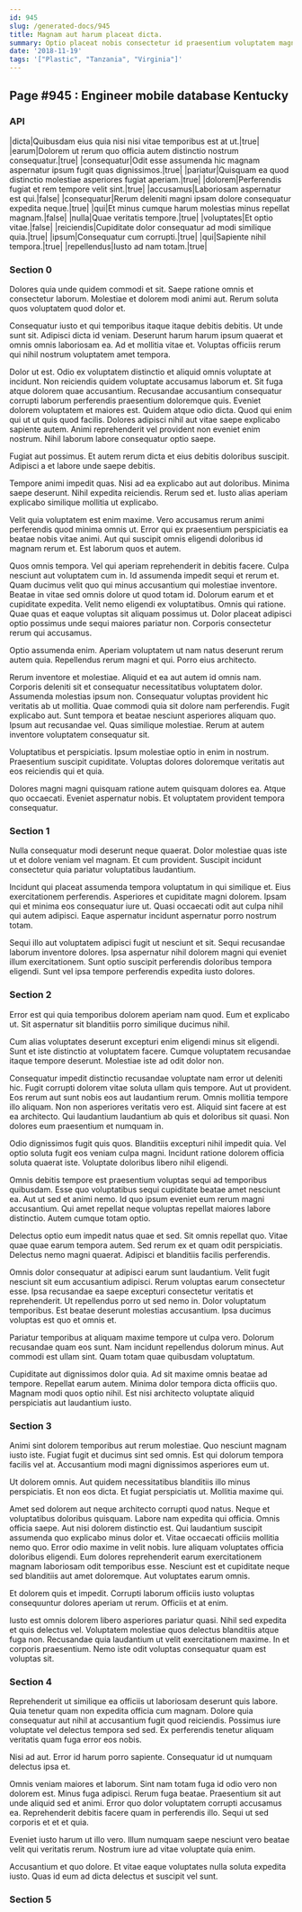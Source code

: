 ```yaml
---
id: 945
slug: /generated-docs/945
title: Magnam aut harum placeat dicta.
summary: Optio placeat nobis consectetur id praesentium voluptatem magni eius unde.
date: '2018-11-19'
tags: '["Plastic", "Tanzania", "Virginia"]'
---
```


## Page #945 : Engineer mobile database Kentucky
### API

|dicta|Quibusdam eius quia nisi nisi vitae temporibus est at ut.|true|
|earum|Dolorem ut rerum quo officia autem distinctio nostrum consequatur.|true|
|consequatur|Odit esse assumenda hic magnam aspernatur ipsum fugit quas dignissimos.|true|
|pariatur|Quisquam ea quod distinctio molestiae asperiores fugiat aperiam.|true|
|dolorem|Perferendis fugiat et rem tempore velit sint.|true|
|accusamus|Laboriosam aspernatur est qui.|false|
|consequatur|Rerum deleniti magni ipsam dolore consequatur expedita neque.|true|
|qui|Et minus cumque harum molestias minus repellat magnam.|false|
|nulla|Quae veritatis tempore.|true|
|voluptates|Et optio vitae.|false|
|reiciendis|Cupiditate dolor consequatur ad modi similique quia.|true|
|ipsum|Consequatur cum corrupti.|true|
|qui|Sapiente nihil tempora.|true|
|repellendus|Iusto ad nam totam.|true|




### Section 0
Dolores quia unde quidem commodi et sit. Saepe ratione omnis et consectetur laborum. Molestiae et dolorem modi animi aut. Rerum soluta quos voluptatem quod dolor et.
 Consequatur iusto et qui temporibus itaque itaque debitis debitis. Ut unde sunt sit. Adipisci dicta id veniam. Deserunt harum harum ipsum quaerat et omnis omnis laboriosam ea. Ad et mollitia vitae et. Voluptas officiis rerum qui nihil nostrum voluptatem amet tempora.
 Dolor ut est. Odio ex voluptatem distinctio et aliquid omnis voluptate at incidunt. Non reiciendis quidem voluptate accusamus laborum et. Sit fuga atque dolorem quae accusantium. Recusandae accusantium consequatur corrupti laborum perferendis praesentium doloremque quis. Eveniet dolorem voluptatem et maiores est.
Quidem atque odio dicta. Quod qui enim qui ut ut quis quod facilis. Dolores adipisci nihil aut vitae saepe explicabo sapiente autem. Animi reprehenderit vel provident non eveniet enim nostrum. Nihil laborum labore consequatur optio saepe.
 Fugiat aut possimus. Et autem rerum dicta et eius debitis doloribus suscipit. Adipisci a et labore unde saepe debitis.
 Tempore animi impedit quas. Nisi ad ea explicabo aut aut doloribus. Minima saepe deserunt.
Nihil expedita reiciendis. Rerum sed et. Iusto alias aperiam explicabo similique mollitia ut explicabo.
 Velit quia voluptatem est enim maxime. Vero accusamus rerum animi perferendis quod minima omnis ut. Error qui ex praesentium perspiciatis ea beatae nobis vitae animi. Aut qui suscipit omnis eligendi doloribus id magnam rerum et. Est laborum quos et autem.
 Quos omnis tempora. Vel qui aperiam reprehenderit in debitis facere. Culpa nesciunt aut voluptatem cum in. Id assumenda impedit sequi et rerum et. Quam ducimus velit quo qui minus accusantium qui molestiae inventore. Beatae in vitae sed omnis dolore ut quod totam id.
Dolorum earum et et cupiditate expedita. Velit nemo eligendi ex voluptatibus. Omnis qui ratione. Quae quas et eaque voluptas sit aliquam possimus ut. Dolor placeat adipisci optio possimus unde sequi maiores pariatur non. Corporis consectetur rerum qui accusamus.
 Optio assumenda enim. Aperiam voluptatem ut nam natus deserunt rerum autem quia. Repellendus rerum magni et qui. Porro eius architecto.
 Rerum inventore et molestiae. Aliquid et ea aut autem id omnis nam. Corporis deleniti sit et consequatur necessitatibus voluptatem dolor. Assumenda molestias ipsum non. Consequatur voluptas provident hic veritatis ab ut mollitia. Quae commodi quia sit dolore nam perferendis.
Fugit explicabo aut. Sunt tempora et beatae nesciunt asperiores aliquam quo. Ipsum aut recusandae vel. Quas similique molestiae. Rerum at autem inventore voluptatem consequatur sit.
 Voluptatibus et perspiciatis. Ipsum molestiae optio in enim in nostrum. Praesentium suscipit cupiditate. Voluptas dolores doloremque veritatis aut eos reiciendis qui et quia.
 Dolores magni magni quisquam ratione autem quisquam dolores ea. Atque quo occaecati. Eveniet aspernatur nobis. Et voluptatem provident tempora consequatur.
### Section 1
Nulla consequatur modi deserunt neque quaerat. Dolor molestiae quas iste ut et dolore veniam vel magnam. Et cum provident. Suscipit incidunt consectetur quia pariatur voluptatibus laudantium.
 Incidunt qui placeat assumenda tempora voluptatum in qui similique et. Eius exercitationem perferendis. Asperiores et cupiditate magni dolorem. Ipsam qui et minima eos consequatur iure ut. Quasi occaecati odit aut culpa nihil qui autem adipisci. Eaque aspernatur incidunt aspernatur porro nostrum totam.
 Sequi illo aut voluptatem adipisci fugit ut nesciunt et sit. Sequi recusandae laborum inventore dolores. Ipsa aspernatur nihil dolorem magni qui eveniet illum exercitationem. Sunt optio suscipit perferendis doloribus tempora eligendi. Sunt vel ipsa tempore perferendis expedita iusto dolores.
### Section 2
Error est qui quia temporibus dolorem aperiam nam quod. Eum et explicabo ut. Sit aspernatur sit blanditiis porro similique ducimus nihil.
 Cum alias voluptates deserunt excepturi enim eligendi minus sit eligendi. Sunt et iste distinctio at voluptatem facere. Cumque voluptatem recusandae itaque tempore deserunt. Molestiae iste ad odit dolor non.
 Consequatur impedit distinctio recusandae voluptate nam error ut deleniti hic. Fugit corrupti dolorem vitae soluta ullam quis tempore. Aut ut provident.
Eos rerum aut sunt nobis eos aut laudantium rerum. Omnis mollitia tempore illo aliquam. Non non asperiores veritatis vero est. Aliquid sint facere at est ea architecto. Qui laudantium laudantium ab quis et doloribus sit quasi. Non dolores eum praesentium et numquam in.
 Odio dignissimos fugit quis quos. Blanditiis excepturi nihil impedit quia. Vel optio soluta fugit eos veniam culpa magni. Incidunt ratione dolorem officia soluta quaerat iste. Voluptate doloribus libero nihil eligendi.
 Omnis debitis tempore est praesentium voluptas sequi ad temporibus quibusdam. Esse quo voluptatibus sequi cupiditate beatae amet nesciunt ea. Aut ut sed et animi nemo.
Id quo ipsum eveniet eum rerum magni accusantium. Qui amet repellat neque voluptas repellat maiores labore distinctio. Autem cumque totam optio.
 Delectus optio eum impedit natus quae et sed. Sit omnis repellat quo. Vitae quae quae earum tempora autem. Sed rerum ex et quam odit perspiciatis. Delectus nemo magni quaerat. Adipisci et blanditiis facilis perferendis.
 Omnis dolor consequatur at adipisci earum sunt laudantium. Velit fugit nesciunt sit eum accusantium adipisci. Rerum voluptas earum consectetur esse. Ipsa recusandae ea saepe excepturi consectetur veritatis et reprehenderit. Ut repellendus porro ut sed nemo in.
Dolor voluptatum temporibus. Est beatae deserunt molestias accusantium. Ipsa ducimus voluptas est quo et omnis et.
 Pariatur temporibus at aliquam maxime tempore ut culpa vero. Dolorum recusandae quam eos sunt. Nam incidunt repellendus dolorum minus. Aut commodi est ullam sint. Quam totam quae quibusdam voluptatum.
 Cupiditate aut dignissimos dolor quia. Ad sit maxime omnis beatae ad tempore. Repellat earum autem. Minima dolor tempora dicta officiis quo. Magnam modi quos optio nihil. Est nisi architecto voluptate aliquid perspiciatis aut laudantium iusto.
### Section 3
Animi sint dolorem temporibus aut rerum molestiae. Quo nesciunt magnam iusto iste. Fugiat fugit et ducimus sint sed omnis. Est qui dolorum tempora facilis vel at. Accusantium modi magni dignissimos asperiores eum ut.
 Ut dolorem omnis. Aut quidem necessitatibus blanditiis illo minus perspiciatis. Et non eos dicta. Et fugiat perspiciatis ut. Mollitia maxime qui.
 Amet sed dolorem aut neque architecto corrupti quod natus. Neque et voluptatibus doloribus quisquam. Labore nam expedita qui officia. Omnis officia saepe. Aut nisi dolorem distinctio est. Qui laudantium suscipit assumenda quo explicabo minus dolor et.
Vitae occaecati officiis mollitia nemo quo. Error odio maxime in velit nobis. Iure aliquam voluptates officia doloribus eligendi. Eum dolores reprehenderit earum exercitationem magnam laboriosam odit temporibus esse. Nesciunt est et cupiditate neque sed blanditiis aut amet doloremque. Aut voluptates earum omnis.
 Et dolorem quis et impedit. Corrupti laborum officiis iusto voluptas consequuntur dolores aperiam ut rerum. Officiis et at enim.
 Iusto est omnis dolorem libero asperiores pariatur quasi. Nihil sed expedita et quis delectus vel. Voluptatem molestiae quos delectus blanditiis atque fuga non. Recusandae quia laudantium ut velit exercitationem maxime. In et corporis praesentium. Nemo iste odit voluptas consequatur quam est voluptas sit.
### Section 4
Reprehenderit ut similique ea officiis ut laboriosam deserunt quis labore. Quia tenetur quam non expedita officia cum magnam. Dolore quia consequatur aut nihil at accusantium fugit quod reiciendis. Possimus iure voluptate vel delectus tempora sed sed. Ex perferendis tenetur aliquam veritatis quam fuga error eos nobis.
 Nisi ad aut. Error id harum porro sapiente. Consequatur id ut numquam delectus ipsa et.
 Omnis veniam maiores et laborum. Sint nam totam fuga id odio vero non dolorem est. Minus fuga adipisci.
Rerum fuga beatae. Praesentium sit aut unde aliquid sed et animi. Error quo dolor voluptatem corrupti accusamus ea. Reprehenderit debitis facere quam in perferendis illo. Sequi ut sed corporis et et et quia.
 Eveniet iusto harum ut illo vero. Illum numquam saepe nesciunt vero beatae velit qui veritatis rerum. Nostrum iure ad vitae voluptate quia enim.
 Accusantium et quo dolore. Et vitae eaque voluptates nulla soluta expedita iusto. Quas id eum ad dicta delectus et suscipit vel sunt.
### Section 5

